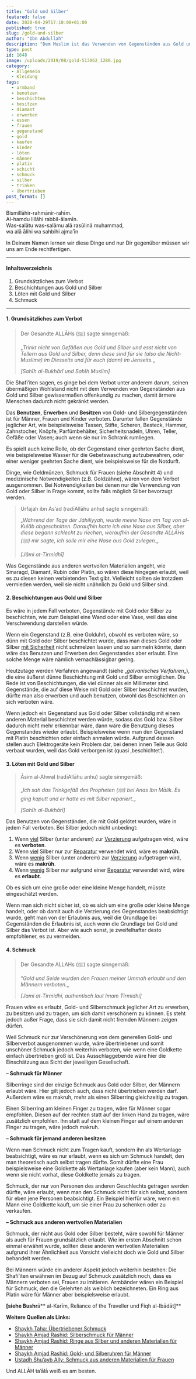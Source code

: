 ```yaml
---
title: "Gold und Silber"
featured: false
date: 2020-04-29T17:10:00+01:00
published: true
slug: /gold-und-silber
author: "Ibn Abdullah"
description: "Dem Muslim ist das Verwenden von Gegenständen aus Gold und Silber grundsätzlich untersagt. In diesem Beitrag wird dieses Thema näher behandelt."
type: post
id: 1648
image: /uploads/2019/08/gold-513062_1280.jpg
category:
  - Allgemein
  - Kleidung
tags:
  - armband
  - benutzen
  - beschichten
  - besitzen
  - diamant
  - erwerben
  - essen
  - frauen
  - gegenstand
  - gold
  - kaufen
  - kinder
  - löten
  - männer
  - platin
  - schicht
  - schmuck
  - silber
  - trinken
  - übertrieben
post_format: []
---
```


Bismillāhir-rahmānir-rahīm.  
Al-hamdu lillāhi rabbil-ālamīn.  
Was-salātu was-salāmu alā rasūlinā muhammad,  
wa alā ālihi wa sahbihi ajma’īn

In Deinem Namen lernen wir diese Dinge und nur Dir gegenüber müssen wir uns am Ende rechtfertigen.

---

#### Inhaltsverzeichnis

1. Grundsätzliches zum Verbot
2. Beschichtungen aus Gold und Silber
3. Löten mit Gold und Silber
4. Schmuck

---

#### 1. Grundsätzliches zum Verbot

> Der Gesandte ALLĀHs (ﷺ) sagte sinngemäß:
>
> „_Trinkt nicht von Gefäßen aus Gold und Silber und esst nicht von Tellern aus Gold und Silber, denn diese sind für sie (also die Nicht-Muslime) im Diesseits und für euch (dann) im Jenseits._„
>
> <cite>\[Sahīh al-Bukhārī und Sahīh Muslim\]</cite>

Die Shafi’iten sagen, es ginge bei dem Verbot unter anderem darum, seinen übermäßigen Wohlstand nicht mit dem Verwenden von Gegenständen aus Gold und Silber gewissermaßen offenkundig zu machen, damit ärmere Menschen dadurch nicht gekränkt werden.

Das **Benutzen**, **Erwerben** und **Besitzen** von Gold- und Silbergegenständen ist für Männer, Frauen und Kinder verboten. Darunter fallen Gegenstände jeglicher Art, wie beispielsweise Tassen, Stifte, Scheren, Besteck, Hammer, Zahnstocher, Knöpfe, Parfümbehälter, Sicherheitsnadeln, Uhren, Teller, Gefäße oder Vasen; auch wenn sie nur im Schrank rumliegen.

Es spielt auch keine Rolle, ob der Gegenstand einer geehrten Sache dient, wie beispielsweise Wasser für die Gebetswaschung aufzubewahren, oder einer weniger geehrten Sache dient, wie beispielsweise für die Notdurft.

Dinge, wie Geldmünzen, Schmuck für Frauen (siehe Abschnitt 4) und medizinische Notwendigkeiten (z.B. Goldzähne), wären von dem Verbot ausgenommen. Bei Notwendigkeiten bei denen nur die Verwendung von Gold oder Silber in Frage kommt, sollte falls möglich Silber bevorzugt werden.

> Urfajah ibn As’ad (radīAllāhu anhu) sagte sinngemäß:
>
> „_Während der Tage der Jāhiliyyah, wurde_ _meine Nase am Tag von al-Kulāb abgeschnitten. Daraufhin hatte ich eine Nase aus Silber, aber diese begann schlecht zu riechen, woraufhin der Gesandte ALLĀHs (ﷺ) mir sagte, ich solle mir eine Nase aus Gold zulegen._„
>
> <cite>\[Jāmi at-Tirmidhī\]</cite>

Was Gegenstände aus anderen wertvollen Materialien angeht, wie Smaragd, Diamant, Rubin oder Platin, so wären diese hingegen erlaubt, weil es zu diesen keinen verbietenden Text gibt. Vielleicht sollten sie trotzdem vermieden werden, weil sie nicht unähnlich zu Gold und Silber sind.

#### 2. Beschichtungen aus Gold und Silber

Es wäre in jedem Fall verboten, Gegenstände mit Gold oder Silber zu beschichten, wie zum Beispiel eine Wand oder eine Vase, weil das eine Verschwendung darstellen würde.

Wenn ein Gegenstand (z.B. eine Golduhr), obwohl es verboten wäre, so dünn mit Gold oder Silber beschichtet wurde, dass man dieses Gold oder Silber <span style="text-decoration:underline;">mit Sicherheit</span> nicht schmelzen lassen und so sammeln könnte, dann wäre das Benutzen und Erwerben des Gegenstandes aber erlaubt. Eine solche Menge wäre nämlich vernachlässigbar gering.

Heutzutage werden Verfahren angewandt (siehe „_galvanisches Verfahren_„), die eine äußerst dünne Beschichtung mit Gold und Silber ermöglichen. Die Rede ist von Beschichtungen, die viel dünner als ein Millimeter sind. Gegenstände, die auf diese Weise mit Gold oder Silber beschichtet wurden, dürfte man also erwerben und auch benutzen, obwohl das Beschichten an sich verboten wäre.

Wenn jedoch ein Gegenstand aus Gold oder Silber vollständig mit einem anderen Material beschichtet werden würde, sodass das Gold bzw. Silber dadurch nicht mehr erkennbar wäre, dann wäre die Benutzung dieses Gegenstandes wieder erlaubt. Beispielsweise wenn man den Gegenstand mit Platin beschichten oder einfach anmalen würde. Aufgrund dessen stellen auch Elektrogeräte kein Problem dar, bei denen innen Teile aus Gold verbaut wurden, weil das Gold verborgen ist (quasi ‚beschichtet‘).

#### 3. Löten mit Gold und Silber

> Āsim al-Ahwal (radīAllāhu anhu) sagte sinngemäß:
>
> „_Ich sah das Trinkgefäß des Propheten (ﷺ) bei Anas Ibn Mālik. Es ging kaputt und er hatte es mit Silber repariert._„
>
> <cite>\[Sahīh al-Bukhārī\]</cite>

Das Benutzen von Gegenständen, die mit Gold gelötet wurden, wäre in jedem Fall verboten. Bei Silber jedoch nicht unbedingt:

1. Wenn <span style="text-decoration:underline;">viel</span> Silber (unter anderem) zur <span style="text-decoration:underline;">Verzierung</span> aufgetragen wird, wäre es **verboten**.
2. Wenn <span style="text-decoration:underline;">viel</span> Silber nur zur <span style="text-decoration:underline;">Reparatur</span> verwendet wird, wäre es **makrūh**.
3. Wenn <span style="text-decoration:underline;">wenig</span> Silber (unter anderem) zur <span style="text-decoration:underline;">Verzierung</span> aufgetragen wird, wäre es **makrūh**.
4. Wenn <span style="text-decoration:underline;">wenig</span> Silber nur aufgrund einer <span style="text-decoration:underline;">Reparatur</span> verwendet wird, wäre es **erlaubt**.

Ob es sich um eine große oder eine kleine Menge handelt, müsste eingeschätzt werden.

Wenn man sich nicht sicher ist, ob es sich um eine große oder kleine Menge handelt, oder ob damit auch die Verzierung des Gegenstandes beabsichtigt wurde, geht man von der Erlaubnis aus, weil die Grundlage bei Gegenständen die Erlaubnis ist, auch wenn die Grundlage bei Gold und Silber das Verbot ist. Aber wie auch sonst, je zweifelhafter desto empfohlener, es zu vermeiden.

#### 4. Schmuck

> Der Gesandte ALLAHs (ﷺ) sagte sinngemäß:
>
> “_Gold und Seide wurden den Frauen meiner Ummah erlaubt und den Männern verboten._„
>
> <cite>\[Jami at-Tirmidhi, authentisch laut Imam Tirmidhi\]</cite>

Frauen wäre es erlaubt, Gold- und Silberschmuck jeglicher Art zu erwerben, zu besitzen und zu tragen, um sich damit verschönern zu können. Es steht jedoch außer Frage, dass sie sich damit nicht fremden Männern zeigen dürfen.

Weil Schmuck nur zur Verschönerung von dem generellen Gold- und Silberverbot ausgenommen wurde, wäre übertriebener und somit unschöner Schmuck jedoch weiterhin verboten, wie wenn eine Goldkette einfach übertrieben groß ist. Das Ausschlaggebende wäre hier die Einschätzung aus Sicht der jeweiligen Gesellschaft.

**– Schmuck für Männer**

Silberringe sind der einzige Schmuck aus Gold oder Silber, der Männern erlaubt wäre. Hier gilt jedoch auch, dass nicht übertrieben werden darf. Außerdem wäre es makruh, mehr als einen Silberring gleichzeitig zu tragen.

Einen Silberring am kleinen Finger zu tragen, wäre für Männer sogar empfohlen. Diesen auf der rechten statt auf der linken Hand zu tragen, wäre zusätzlich empfohlen. Ihn statt auf dem kleinen Finger auf einem anderen Finger zu tragen, wäre jedoch makruh.

**– Schmuck für jemand anderen besitzen**

Wenn man Schmuck nicht zum Tragen kauft, sondern ihn als Wertanlage beabsichtigt, wäre es nur erlaubt, wenn es sich um Schmuck handelt, den man theoretisch auch selbst tragen dürfte. Somit dürfte eine Frau beispielsweise eine Goldkette als Wertanlage kaufen (aber kein Mann), auch wenn sie nicht vorhat, diese Goldkette jemals zu tragen.

Schmuck, der nur von Personen des anderen Geschlechts getragen werden dürfte, wäre erlaubt, wenn man den Schmuck nicht für sich selbst, sondern für eben jene Personen beabsichtigt. Ein Beispiel hierfür wäre, wenn ein Mann eine Goldkette kauft, um sie einer Frau zu schenken oder zu verkaufen.

**– Schmuck aus anderen wertvollen Materialien**

Schmuck, der nicht aus Gold oder Silber besteht, wäre sowohl für Männer als auch für Frauen grundsätzlich erlaubt. Wie im ersten Abschnitt schon einmal erwähnt wurde, sollten diese anderen wertvollen Materialien aufgrund ihrer Ähnlichkeit aus Vorsicht vielleicht doch wie Gold und Silber behandelt werden.

Bei Männern würde ein anderer Aspekt jedoch weiterhin bestehen: Die Shafi’iten erwähnen im Bezug auf Schmuck zusätzlich noch, dass es Männern verboten sei, Frauen zu imitieren. Armbänder wären ein Beispiel für Schmuck, den die Gelehrten als weiblich bezeichneten. Ein Ring aus Platin wäre für Männer aber beispielsweise erlaubt.

**\[siehe Bushr**ā** al-Karīm, Reliance of the Traveller und Fiqh al-Ibādāt\]**

**Weitere Quellen als Links:**

- [Shaykh Taha: Übertriebener Schmuck](https://islamqa.org/shafii/shafiifiqh/30157)
- [Shaykh Amjad Rashid: Silberschmuck für Männer](https://islamqa.org/shafii/qibla-shafii/33805)
- [Shaykh Amjad Rashid: Ringe aus Silber und anderen Materialien für Männer](https://islamqa.org/shafii/qibla-shafii/33614)
- [Shaykh Amjad Rashid: Gold- und Silberuhren für Männer](https://islamqa.org/shafii/qibla-shafii/33247)
- [Ustadh Shu’ayb Ally: Schmuck aus anderen Materialien für Frauen](https://seekersguidance.org/answers/shafii-fiqh/are-jewellery-made-of-other-than-gold-or-silver-permissible-for-females-shafii-school/)

Und ALLĀH ta’ālā weiß es am besten.
